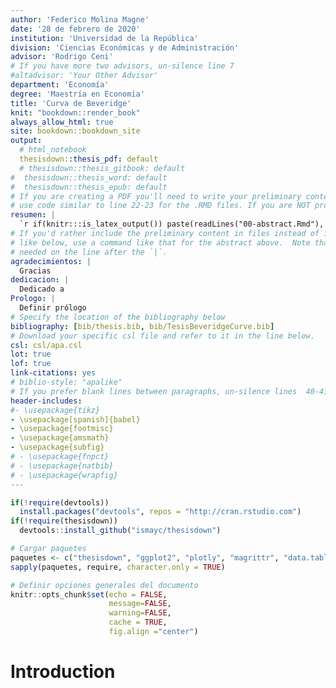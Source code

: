 ```yaml
---
author: 'Federico Molina Magne'
date: '28 de febrero de 2020'
institution: 'Universidad de la República'
division: 'Ciencias Económicas y de Administración'
advisor: 'Rodrigo Ceni'
# If you have more two advisors, un-silence line 7
#altadvisor: 'Your Other Advisor'
department: 'Economía'
degree: 'Maestría en Economía'
title: 'Curva de Beveridge'
knit: "bookdown::render_book"
always_allow_html: true
site: bookdown::bookdown_site
output: 
  # html_notebook
  thesisdown::thesis_pdf: default
  # thesisdown::thesis_gitbook: default
#  thesisdown::thesis_word: default
#  thesisdown::thesis_epub: default
# If you are creating a PDF you'll need to write your preliminary content (e.g., abstract, acknowledgements) here or
# use code similar to line 22-23 for the .RMD files. If you are NOT producing a PDF, you can delete or silence lines 21-32 in this YAML header.
resumen: |
  `r if(knitr:::is_latex_output()) paste(readLines("00-abstract.Rmd"), collapse = '\n  ')`
# If you'd rather include the preliminary content in files instead of inline
# like below, use a command like that for the abstract above.  Note that a tab is 
# needed on the line after the `|`.
agradecimientos: |
  Gracias 
dedicacion: |
  Dedicado a
Prologo: |
  Definir prólogo
# Specify the location of the bibliography below
bibliography: [bib/thesis.bib, bib/TesisBeveridgeCurve.bib]
# Download your specific csl file and refer to it in the line below.
csl: csl/apa.csl
lot: true
lof: true
link-citations: yes
# biblio-style: "apalike"
# If you prefer blank lines between paragraphs, un-silence lines  40-41 (this requires package tikz)
header-includes:
#- \usepackage{tikz}
- \usepackage[spanish]{babel}
- \usepackage{footmisc}
- \usepackage{amsmath}
- \usepackage{subfig}
# - \usepackage{fnpct}
# - \usepackage{natbib}
# - \usepackage{wrapfig}
---
```


<!--
Above is the YAML (YAML Ain't Markup Language) header that includes a lot of metadata used to produce the document.  Be careful with spacing in this header!

If you'd prefer to not include a Dedication, for example, simply delete the section entirely, or silence (add #) them. 

If you have other LaTeX packages you would like to include, delete the # before header-includes and list the packages after hyphens on new lines.

If you'd like to include a comment that won't be produced in your resulting file enclose it in a block like this.

If you receive a duplicate label error after knitting, make sure to delete the index.Rmd file and then knit again.
-->

```r
if(!require(devtools))
  install.packages("devtools", repos = "http://cran.rstudio.com")
if(!require(thesisdown))
  devtools::install_github("ismayc/thesisdown")

# Cargar paquetes
paquetes <- c("thesisdown", "ggplot2", "plotly", "magrittr", "data.table", "bvarsv", "kableExtra")
sapply(paquetes, require, character.only = TRUE)

# Definir opciones generales del documento
knitr::opts_chunk$set(echo = FALSE,
                      message=FALSE, 
                      warning=FALSE,
                      cache = TRUE, 
                      fig.align ="center")
```

<!-- On ordering the chapter files:
There are two options:
1. Name your chapter files in the order in which you want them to appear (e.g., 01-Inro, 02-Data, 03-Conclusions). 
2. Otherwise, you can specify the order in which they appear in the _bookdown.yml (for PDF only).

Do not include 00(two-hyphens)prelim.Rmd and 00-abstract.Rmd in the YAML file--they are handled in the YAML above differently for the PDF version.
-->

<!-- The {.unnumbered} option here means that the introduction will be "Chapter 0." You can also use {-} for no numbers
on chapters.
-->

# Introduction {.unnumbered}


